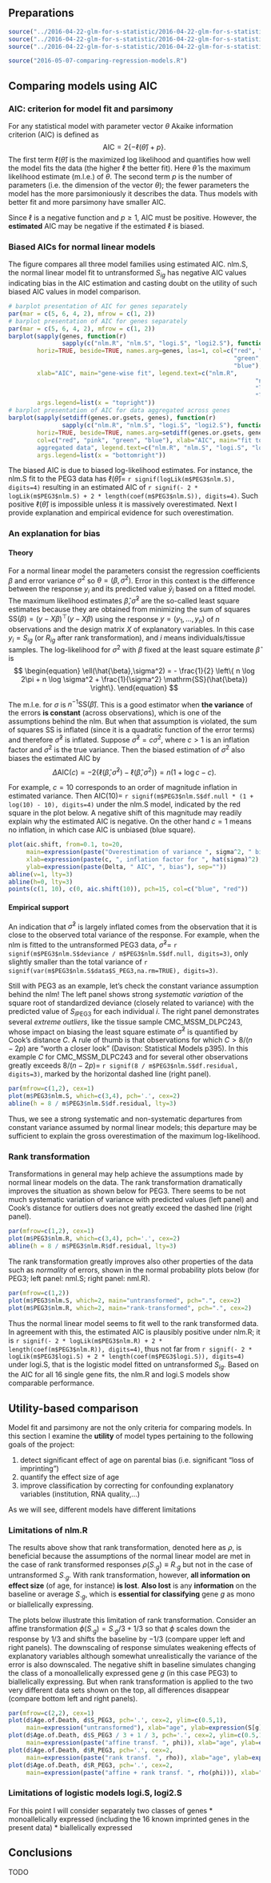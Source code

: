 ## Preparations

```r
source("../2016-04-22-glm-for-s-statistic/2016-04-22-glm-for-s-statistic.R")
source("../2016-04-22-glm-for-s-statistic/2016-04-22-glm-for-s-statistic-run.R")
source("../2016-04-22-glm-for-s-statistic/2016-04-22-glm-for-s-statistic-graphs.R")
```

```r
source("2016-05-07-comparing-regression-models.R")
```

## Comparing models using AIC

### AIC: criterion for model fit and parsimony

For any statistical model with parameter vector $\theta$ Akaike information criterion (AIC) is defined as
$$
\begin{equation}
\mathrm{AIC} = 2 \{ - \ell(\hat{\theta}) + p \}.
\end{equation}
$$
The first term $\ell(\hat{\theta})$ is the maximized log likelihood and quantifies how well the model fits the data (the higher $\ell$ the better fit).  Here $\hat{\theta}$ is the maximum likelihood estimate (m.l.e.) of $\theta$.  The second term $p$ is the number of parameters (i.e. the dimension of the vector $\theta$); the fewer parameters the model has the more parsimoniously it describes the data.  Thus models with better fit and more parsimony have smaller AIC.

Since $\ell$ is a negative function and $p\ge 1$, AIC must be positive.  However, the **estimated** AIC may be negative if the estimated $\ell$ is biased.

### Biased AICs for normal linear models

The figure compares all three model families using estimated AIC.  nlm.S, the normal linear model fit to untransformed $S_{ig}$ has negative AIC values indicating bias in the AIC estimation and casting doubt on the utility of such biased AIC values in model comparison.

```r
# barplot presentation of AIC for genes separately
par(mar = c(5, 6, 4, 2), mfrow = c(1, 2))
# barplot presentation of AIC for genes separately
par(mar = c(5, 6, 4, 2), mfrow = c(1, 2))
barplot(sapply(genes, function(r)
               sapply(c("nlm.R", "nlm.S", "logi.S", "logi2.S"), function(mod) m[[r]][[mod]]$aic)),
        horiz=TRUE, beside=TRUE, names.arg=genes, las=1, col=c("red", "pink",
                                                               "green",
                                                               "blue"),
        xlab="AIC", main="gene-wise fit", legend.text=c("nlm.R",
                                                                     "nlm.S",
                                                                     "logi.S",
                                                                     "logi2.S"),
        args.legend=list(x = "topright"))
# barplot presentation of AIC for data aggregated across genes
barplot(sapply(setdiff(genes.or.gsets, genes), function(r)
               sapply(c("nlm.R", "nlm.S", "logi.S", "logi2.S"), function(mod) m[[r]][[mod]]$aic)),
        horiz=TRUE, beside=TRUE, names.arg=setdiff(genes.or.gsets, genes), las=1,
        col=c("red", "pink", "green", "blue"), xlab="AIC", main="fit to
        aggregated data", legend.text=c("nlm.R", "nlm.S", "logi.S", "logi2.S"),
        args.legend=list(x = "bottomright"))
```

The biased AIC is due to biased log-likelihood estimates.  For instance, the nlm.S fit to the PEG3 data has $\ell(\hat{\theta})=$ `r signif(logLik(m$PEG3$nlm.S), digits=4)` resulting in an estimated AIC of  `r signif(- 2 * logLik(m$PEG3$nlm.S) + 2 * length(coef(m$PEG3$nlm.S)), digits=4)`.  Such positive $\ell(\hat{\theta})$ is impossible unless it is massively overestimated.  Next I provide explanation and empirical evidence for such overestimation.

### An explanation for bias

#### Theory

For a normal linear model the parameters consist the regression coefficients $\beta$ and error variance $\sigma^2$ so $\theta=(\beta,\sigma^2)$.  Error in this context is the difference between the response $y_i$ and its predicted value $\bar{y}_i$ based on a fitted model.  The maximum likelihood estimates $\hat{\beta},\hat{\sigma}^2$ are the so-called least square estimates because they are obtained from minimizing the sum of squares $\mathrm{SS}(\beta)=(y-X\beta)^\top(y-X\beta)$ using the response $y=(y_1,...,y_n)$ of $n$ observations and the design matrix $X$ of explanatory variables.  In this case $y_i=S_{ig}$ (or $R_{ig}$ after rank transformation), and $i$ means individuals/tissue samples.  The log-likelihood for $\sigma^2$ with $\beta$ fixed at the least square estimate $\hat{\beta}$ is
$$
\begin{equation}
\ell(\hat{\beta},\sigma^2) = - \frac{1}{2} \left\{ n \log 2\pi + n \log \sigma^2 + \frac{1}{\sigma^2} \mathrm{SS}(\hat{\beta}) \right\}.
\end{equation}
$$

The m.l.e. for $\sigma$ is $n^{-1}\mathrm{SS}(\hat{\beta})$.  This is a good estimator when **the variance** of the errors **is constant** (across observations), which is one of the assumptions behind the nlm.  But when that assumption is violated, the sum of squares $\mathrm{SS}$ is inflated (since it is a quadratic function of the error terms) and therefore $\hat{\sigma}^2$ is inflated.  Suppose $\hat{\sigma}^2=c\sigma^2$, where $c>1$ is an inflation factor and $\sigma^2$ is the true variance.  Then the biased estimation of $\sigma^2$ also biases the estimated AIC by
$$
\begin{equation}
\Delta \mathrm{AIC}( c ) = - 2 \{ \ell(\hat{\beta},\hat{\sigma}^2) - \ell(\hat{\beta},\sigma^2) \} = n ( 1 + \log c - c ).
\end{equation}
$$

For example, $c=10$ corresponds to an order of magnitude inflation in estimated variance. Then $\mathrm{AIC}(10)=$ `r signif(m$PEG3$nlm.S$df.null * (1 + log(10) - 10), digits=4)` under the nlm.S model, indicated by the red square in the plot below.  A negative shift of this magnitude may readily explain why the estimated AIC is negative.  On the other hand $c=1$ means no inflation, in which case AIC is unbiased (blue square).

```r
plot(aic.shift, from=0.1, to=20,
     main=expression(paste("Overestimation of variance ", sigma^2, " biases AIC")),
     xlab=expression(paste(c, ", inflation factor for ", hat(sigma)^2), sep=""),
     ylab=expression(paste(Delta, " AIC", ", bias"), sep=""))
abline(v=1, lty=3)
abline(h=0, lty=3)
points(c(1, 10), c(0, aic.shift(10)), pch=15, col=c("blue", "red"))
```

#### Empirical support

An indication that $\hat{\sigma}^2$ is largely inflated comes from the observation that it is close to the observed total variance of the response.  For example, when the nlm is fitted to the untransformed PEG3 data, $\hat{\sigma}^2=$ `r signif(m$PEG3$nlm.S$deviance / m$PEG3$nlm.S$df.null, digits=3)`, only slightly smaller than the total variance of `r signif(var(m$PEG3$nlm.S$data$S_PEG3,na.rm=TRUE), digits=3)`.

Still with PEG3 as an example, let's check the constant variance assumption behind the nlm!  The left panel shows strong *systematic variation* of the square root of standardized deviance (closely related to variance) with the predicted value of $S_{i\mathrm{PEG3}}$ for each individual $i$.  The right panel demonstrates several *extreme outliers*, like the tissue sample CMC_MSSM_DLPC243, whose impact on biasing the least square estimate $\hat{\sigma}^2$ is quantified by Cook's distance $C$.  A rule of thumb is that observations for which $C > 8 / (n - 2p)$ are "worth a closer look" (Davison: Statistical Models p395).  In this example $C$ for CMC_MSSM_DLPC243 and for several other observations greatly exceeds $8 / (n - 2p) =$ `r signif(8 / m$PEG3$nlm.S$df.residual, digits=3)`, marked by the horizontal dashed line (right panel).

```r
par(mfrow=c(1,2), cex=1)
plot(m$PEG3$nlm.S, which=c(3,4), pch='.', cex=2)
abline(h = 8 / m$PEG3$nlm.S$df.residual, lty=3)
```

Thus, we see a strong systematic and non-systematic departures from constant variance assumed by normal linear models; this departure may be sufficient to explain the gross overestimation of the maximum log-likelihood.

### Rank transformation

Transformations in general may help achieve the assumptions made by normal linear models on the data.  The rank transformation dramatically improves the situation as shown below for PEG3.  There seems to be not much systematic variation of variance with predicted values (left panel) and Cook's distance for outliers does not greatly exceed the dashed line (right panel).

```r
par(mfrow=c(1,2), cex=1)
plot(m$PEG3$nlm.R, which=c(3,4), pch='.', cex=2)
abline(h = 8 / m$PEG3$nlm.R$df.residual, lty=3)
```

The rank transformation greatly improves also other properties of the data such as *normality* of errors, shown in the normal probability plots below (for PEG3; left panel: nml.S; right panel: nml.R).

```r
par(mfrow=c(1,2))
plot(m$PEG3$nlm.S, which=2, main="untransformed", pch=".", cex=2)
plot(m$PEG3$nlm.R, which=2, main="rank-transformed", pch=".", cex=2)
```

Thus the normal linear model seems to fit well to the rank transformed data.  In agreement with this, the estimated AIC is plausibly positive under nlm.R; it is `r signif(- 2 * logLik(m$PEG3$nlm.R) + 2 * length(coef(m$PEG3$nlm.R)), digits=4)`, thus not far from `r signif(- 2 * logLik(m$PEG3$logi.S) + 2 * length(coef(m$PEG3$logi.S)), digits=4)` under logi.S, that is the logistic model fitted on untransformed $S_{ig}$.  Based on the AIC for all 16 single gene fits, the nlm.R and logi.S models show comparable performance.

## Utility-based comparison

Model fit and parsimony are not the only criteria for comparing models.  In this section I examine the **utility** of model types pertaining to the following goals of the project:

1. detect significant effect of age on parental bias (i.e. significant "loss of imprinting")
1. quantify the effect size of age
1. improve classification by correcting for confounding explanatory variables (institution, RNA quality,...)

As we will see, different models have different limitations

### Limitations of nlm.R

The results above show that rank transformation, denoted here as $\rho$, is beneficial because the assumptions of the normal linear model are met in the case of rank transformed responses $\rho(S_{\cdot g})\equiv R_{\cdot g}$ but not in the case of untransformed $S_{\cdot g}$.  With rank transformation, however, **all information on effect size** (of age, for instance) **is lost**.  **Also lost** is any **information** on the baseline or average $S_{\cdot g}$, which is **essential for classifying** gene $g$ as mono or biallelically expressing.

The plots below illustrate this limitation of rank transformation.  Consider an affine transformation $\phi(S_{\cdot g}) = S_{\cdot g} / 3 + 1 / 3$ so that $\phi$ scales down the response by $1/3$ and shifts the baseline by $-1/3$ (compare upper left and right panels).  The downscaling of response simulates weakening effects of explanatory variables although somewhat unrealistically the variance of the error is also downscaled.  The negative shift in baseline simulates changing the class of a monoallelically expressed gene $g$ (in this case PEG3) to biallelically expressing.  But when rank transformation is applied to the two very different data sets shown on the top, all differences disappear (compare bottom left and right panels).

```r
par(mfrow=c(2,2), cex=1)
plot(d$Age.of.Death, d$S_PEG3, pch='.', cex=2, ylim=c(0.5,1),
     main=expression("untransformed"), xlab="age", ylab=expression(S[g]))
plot(d$Age.of.Death, d$S_PEG3 / 3 + 1 / 3, pch='.', cex=2, ylim=c(0.5,1),
     main=expression(paste("affine transf. ", phi)), xlab="age", ylab=expression(phi(S[g])))
plot(d$Age.of.Death, d$R_PEG3, pch='.', cex=2,
     main=expression(paste("rank transf. ", rho)), xlab="age", ylab=expression(rho(S[g]) == R[g]))
plot(d$Age.of.Death, d$R_PEG3, pch='.', cex=2,
     main=expression(paste("affine + rank transf. ", rho(phi))), xlab="age", ylab=expression(rho(phi(S[g]))))
```

### Limitations of logistic models logi.S, logi2.S

For this point I will consider separately two classes of genes
* monoallelically expressed (including the 16 known imprinted genes in the present data)
* biallelically expressed

## Conclusions

TODO
